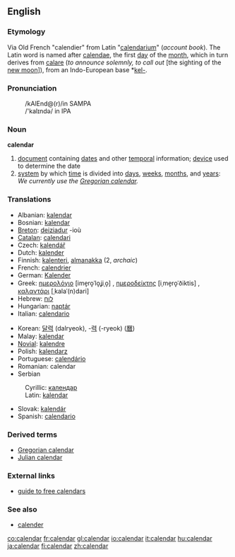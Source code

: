 ==English==

===Etymology===
Via Old French "calendier" from Latin "[[calendarium]]" (''account book''). The Latin word is named after [[calendae]], the first [[day]] of the [[month]], which in turn derives from [[calare]] (''to announce solemnly, to call out'' [the sighting of the [[new moon]]<nowiki>]</nowiki>), from an Indo-European base *[[kel-]].

===Pronunciation===
:/kAlEnd@(r)/in SAMPA
:/'kal&#618;nd&#601;/ in IPA

===Noun===
{{wikipedia}}
'''calendar'''
# [[document]] containing [[date]]s and other [[temporal]] information; [[device]] used to determine the date
# [[system]] by which [[time]] is divided into [[day]]s, [[week]]s, [[month]]s, and [[year]]s: ''We currently use the [[Gregorian calendar]].''

===Translations===
{{top}}
*Albanian: [[kalendar]] {{m}}
*Bosnian: [[kalendar#Bosnian|kalendar]] {{m}}
*[[Breton]]: [[deiziadur]] {{m}} -ioù
*[[Catalan]]: [[calendari]] {{m}}
*Czech: [[kalendář]] {{m}}
*Dutch: [[kalender]] {{m}}
*Finnish: [[kalenteri]], [[almanakka]] (2, ''archaic'')
*French: [[calendrier]] {{m}}
*German: [[Kalender]] {{m}}
*Greek: [[ημερολόγιο]] [ime̞ro̞ˈlo̞ʝiˌo̞] {{n}}, [[ημεροδείκτης]] [iˌme̞ro̞ˈðiktis] {{m}}, [[καλαντάρι]] [ˌkalaˈ(n)dari] {{n}}
*Hebrew: [[לוח]]
*Hungarian: [[naptár]]
*Italian: [[calendario]] {{m}}
{{mid}}
*Korean: [[달력]] (dalryeok), -[[력]] (-ryeok) ([[曆]])
*Malay: [[kalendar]]
*[[Novial]]: [[kalendre]]
*Polish: [[kalendarz]] {{m}}
*Portuguese: [http://pt.wiktionary.org/wiki/Calend%C3%A1rio calendário]
*Romanian: calendar {{n}}
*Serbian
:Cyrillic: [[календар#Serbian|календар]] {{m}}
:Latin: [[kalendar#Serbian|kalendar]] {{m}}
*Slovak: [[kalendár]] {{m}}
*Spanish: [[calendario]] {{m}}
{{bottom}}

===Derived terms===
* [[Gregorian calendar]]
* [[Julian calendar]]

===External links===
*[http://www.smart-info-guide.com/free-calendars guide to free calendars]

===See also===
*[[calender]]

[[co:calendar]]
[[fr:calendar]]
[[gl:calendar]]
[[io:calendar]]
[[it:calendar]]
[[hu:calendar]]
[[ja:calendar]]
[[fi:calendar]]
[[zh:calendar]]